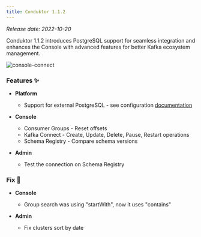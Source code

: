 ```yaml
---
title: Conduktor 1.1.2 
---
```


*Release date: 2022-10-20*

Conduktor 1.1.2 introduces PostgreSQL support for seamless integration and enhances the Console with advanced features for better Kafka ecosystem management.

![console-connect](https://user-images.githubusercontent.com/2573301/203623723-8d26c97f-afb7-4ad1-932d-99617346b48e.png)

### Features ✨

- **Platform**

  - Support for external PostgreSQL - see configuration [documentation](https://docs.conduktor.io/platform/get-started/configuration/database)

- **Console**

  - Consumer Groups - Reset offsets
  - Kafka Connect - Create, Update, Delete, Pause, Restart operations
  - Schema Registry - Compare schema versions

- **Admin**
  - Test the connection on Schema Registry

### Fix 🔨

- **Console**

  - Group search was using "startWith", now it uses "contains"

- **Admin**
  - Fix clusters sort by date
